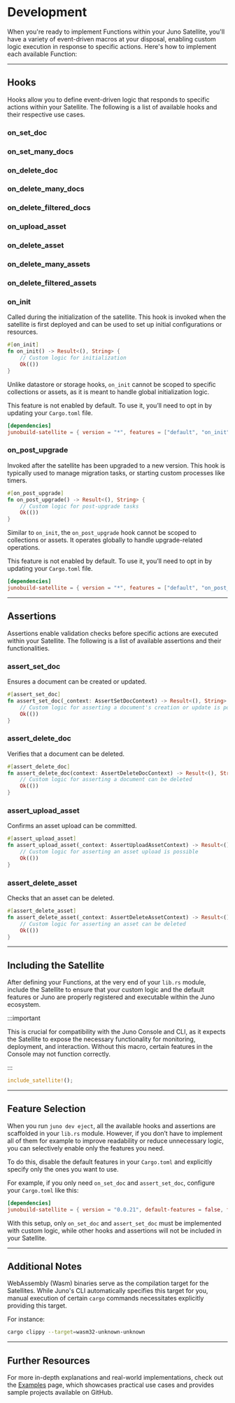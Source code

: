 # Development

When you're ready to implement Functions within your Juno Satellite, you'll have a variety of event-driven macros at your disposal, enabling custom logic execution in response to specific actions. Here's how to implement each available Function:

---

## Hooks

Hooks allow you to define event-driven logic that responds to specific actions within your Satellite. The following is a list of available hooks and their respective use cases.

### on_set_doc


<OnSetDoc />

### on_set_many_docs


<OnSetManyDocs />

### on_delete_doc


<OnDeleteDoc />

### on_delete_many_docs


<OnDeleteManyDocs />

### on_delete_filtered_docs


<OnDeleteFilteredDocs />

### on_upload_asset


<OnUploadAsset />

### on_delete_asset


<OnDeleteAsset />

### on_delete_many_assets


<OnDeleteManyAssets />

### on_delete_filtered_assets


<OnDeleteFilteredAssets />

### on_init

Called during the initialization of the satellite. This hook is invoked when the satellite is first deployed and can be used to set up initial configurations or resources.

```rust
#[on_init]
fn on_init() -> Result<(), String> {
    // Custom logic for initialization
    Ok(())
}
```

Unlike datastore or storage hooks, `on_init` cannot be scoped to specific collections or assets, as it is meant to handle global initialization logic.

This feature is not enabled by default. To use it, you’ll need to opt in by updating your `Cargo.toml` file.

```toml
[dependencies]
junobuild-satellite = { version = "*", features = ["default", "on_init"] }
```

### on_post_upgrade

Invoked after the satellite has been upgraded to a new version. This hook is typically used to manage migration tasks, or starting custom processes like timers.

```rust
#[on_post_upgrade]
fn on_post_upgrade() -> Result<(), String> {
    // Custom logic for post-upgrade tasks
    Ok(())
}
```

Similar to `on_init`, the `on_post_upgrade` hook cannot be scoped to collections or assets. It operates globally to handle upgrade-related operations.

This feature is not enabled by default. To use it, you’ll need to opt in by updating your `Cargo.toml` file.

```toml
[dependencies]
junobuild-satellite = { version = "*", features = ["default", "on_post_upgrade"] }
```

---

## Assertions

Assertions enable validation checks before specific actions are executed within your Satellite. The following is a list of available assertions and their functionalities.

### assert_set_doc

Ensures a document can be created or updated.

```rust
#[assert_set_doc]
fn assert_set_doc(_context: AssertSetDocContext) -> Result<(), String> {
    // Custom logic for asserting a document's creation or update is possible
    Ok(())
}
```

### assert_delete_doc

Verifies that a document can be deleted.

```rust
#[assert_delete_doc]
fn assert_delete_doc(context: AssertDeleteDocContext) -> Result<(), String> {
    // Custom logic for asserting a document can be deleted
    Ok(())
}
```

### assert_upload_asset

Confirms an asset upload can be committed.

```rust
#[assert_upload_asset]
fn assert_upload_asset(_context: AssertUploadAssetContext) -> Result<(), String> {
    // Custom logic for asserting an asset upload is possible
    Ok(())
}
```

### assert_delete_asset

Checks that an asset can be deleted.

```rust
#[assert_delete_asset]
fn assert_delete_asset(_context: AssertDeleteAssetContext) -> Result<(), String> {
    // Custom logic for asserting an asset can be deleted
    Ok(())
}
```

---

## Including the Satellite

After defining your Functions, at the very end of your `lib.rs` module, include the Satellite to ensure that your custom logic and the default features or Juno are properly registered and executable within the Juno ecosystem.

:::important

This is crucial for compatibility with the Juno Console and CLI, as it expects the Satellite to expose the necessary functionality for monitoring, deployment, and interaction. Without this macro, certain features in the Console may not function correctly.

:::

```rust
include_satellite!();
```

---

## Feature Selection

When you run `juno dev eject`, all the available hooks and assertions are scaffolded in your `lib.rs` module. However, if you don’t have to implement all of them for example to improve readability or reduce unnecessary logic, you can selectively enable only the features you need.

To do this, disable the default features in your `Cargo.toml` and explicitly specify only the ones you want to use.

For example, if you only need `on_set_doc` and `assert_set_doc`, configure your `Cargo.toml` like this:

```toml
[dependencies]
junobuild-satellite = { version = "0.0.21", default-features = false, features = ["on_set_doc", "assert_set_doc"] }
```

With this setup, only `on_set_doc` and `assert_set_doc` must be implemented with custom logic, while other hooks and assertions will not be included in your Satellite.

---

## Additional Notes

WebAssembly (Wasm) binaries serve as the compilation target for the Satellites. While Juno's CLI automatically specifies this target for you, manual execution of certain `cargo` commands necessitates explicitly providing this target.

For instance:

```bash
cargo clippy --target=wasm32-unknown-unknown
```

---

## Further Resources

For more in-depth explanations and real-world implementations, check out the [Examples](../../guides/rust.mdx) page, which showcases practical use cases and provides sample projects available on GitHub.
